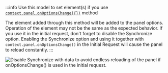 
:::info
Use this model to set element(s) if you use [`context.panel.onOptionsChange({})`](/plugins/business-forms/code/panel/#panelonoptionschangeoptions) method

The element added through this method will be added to the panel options. Operation of the element may not be the same as the expected behavior.
If you use it in the initial request, don't forget to disable the Synchronize option.
Enabling the Synchronize option and using it together with `context.panel.onOptionsChange()` in the Initial Request will cause the panel to reload constantly.
:::

<Image
  title="Disable Synchronize with data to avoid endless reloading of the panel if onOptionsChange() is used in the initial request."
  src="/img/plugins/business-forms/infinity-reload.png"
/>
